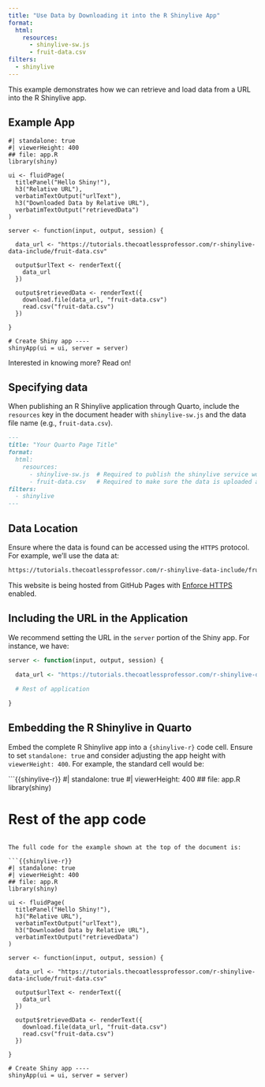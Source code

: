 ```yaml
---
title: "Use Data by Downloading it into the R Shinylive App"
format:
  html:
    resources: 
      - shinylive-sw.js
      - fruit-data.csv
filters:
  - shinylive
---
```


This example demonstrates how we can retrieve and load data from a URL into the R Shinylive app.

## Example App

```shinylive-r
#| standalone: true
#| viewerHeight: 400
## file: app.R
library(shiny)

ui <- fluidPage(
  titlePanel("Hello Shiny!"),
  h3("Relative URL"),
  verbatimTextOutput("urlText"),
  h3("Downloaded Data by Relative URL"),
  verbatimTextOutput("retrievedData")
)

server <- function(input, output, session) {
  
  data_url <- "https://tutorials.thecoatlessprofessor.com/r-shinylive-data-include/fruit-data.csv"
  
  output$urlText <- renderText({
    data_url
  })
  
  output$retrievedData <- renderText({
    download.file(data_url, "fruit-data.csv")
    read.csv("fruit-data.csv")
  })
  
}

# Create Shiny app ----
shinyApp(ui = ui, server = server)
```

Interested in knowing more? Read on!

## Specifying data

When publishing an R Shinylive application through Quarto, include the `resources` key in the document header with `shinylive-sw.js` and the data file name (e.g., `fruit-data.csv`).

```md
---
title: "Your Quarto Page Title"
format:
  html:
    resources: 
      - shinylive-sw.js  # Required to publish the shinylive service worker
      - fruit-data.csv   # Required to make sure the data is uploaded alongside the application
filters:
  - shinylive
---
```

## Data Location

Ensure where the data is found can be accessed using the `HTTPS` protocol. For example, we'll use the data at:

```default
https://tutorials.thecoatlessprofessor.com/r-shinylive-data-include/fruit-data.csv
```

:::callout-note
This website is being hosted from GitHub Pages with [Enforce HTTPS](https://docs.github.com/en/pages/getting-started-with-github-pages/securing-your-github-pages-site-with-https#enforcing-https-for-your-github-pages-site) enabled. 
:::

## Including the URL in the Application

We recommend setting the URL in the `server` portion of the Shiny app. For instance, we have: 

```r
server <- function(input, output, session) {
  
  data_url <- "https://tutorials.thecoatlessprofessor.com/r-shinylive-data-include/fruit-data.csv"

  # Rest of application

}
```

## Embedding the R Shinylive in Quarto 

Embed the complete R Shinylive app into a `{shinylive-r}` code cell. Ensure to set `standalone: true` and consider adjusting the app height with `viewerHeight: 400`. For example, the standard cell would be:

```{{shinylive-r}}
#| standalone: true
#| viewerHeight: 400
## file: app.R
library(shiny)

# Rest of the app code
```

The full code for the example shown at the top of the document is: 

```{{shinylive-r}}
#| standalone: true
#| viewerHeight: 400
## file: app.R
library(shiny)

ui <- fluidPage(
  titlePanel("Hello Shiny!"),
  h3("Relative URL"),
  verbatimTextOutput("urlText"),
  h3("Downloaded Data by Relative URL"),
  verbatimTextOutput("retrievedData")
)

server <- function(input, output, session) {
  
  data_url <- "https://tutorials.thecoatlessprofessor.com/r-shinylive-data-include/fruit-data.csv"
  
  output$urlText <- renderText({
    data_url
  })
  
  output$retrievedData <- renderText({
    download.file(data_url, "fruit-data.csv")
    read.csv("fruit-data.csv")
  })
  
}

# Create Shiny app ----
shinyApp(ui = ui, server = server)
```
